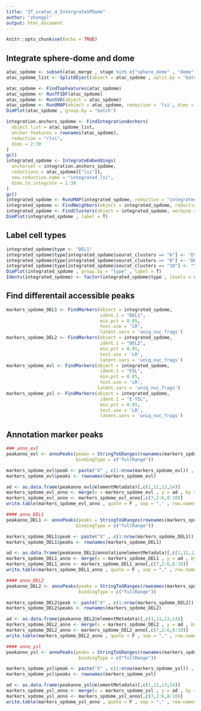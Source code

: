 ```yaml
---
title: "Zf_scatac_4_IntergrateSPDome"
author: "zhangyl"
output: html_document
---
```


```r
knitr::opts_chunk$set(echo = TRUE)
```

## Integrate sphere-dome and dome
```r
atac_spdome <- subset(atac_merge , stage %in% c("sphere_dome" , "dome"))
atac_spdome_list <- SplitObject(object = atac_spdome , split.by = "batch")

atac_spdome <- FindTopFeatures(atac_spdome)
atac_spdome <- RunTFIDF(atac_spdome)
atac_spdome <- RunSVD(object = atac_spdome)
atac_spdome <- RunUMAP(object = atac_spdome, reduction = 'lsi', dims = 2:30)
DimPlot(atac_spdome , group.by = "batch")

integration.anchors_spdome <- FindIntegrationAnchors(
  object.list = atac_spdome_list,
  anchor.features = rownames(atac_spdome),
  reduction = "rlsi",
  dims = 2:30
)
gc()
integrated_spdome <- IntegrateEmbeddings(
  anchorset = integration.anchors_spdome,
  reductions = atac_spdome[["lsi"]],
  new.reduction.name = "integrated_lsi",
  dims.to.integrate = 1:30
)
gc()
integrated_spdome <- RunUMAP(integrated_spdome, reduction = "integrated_lsi", dims = 2:30)
integrated_spdome <- FindNeighbors(object = integrated_spdome, reduction = 'integrated_lsi', dims = 2:30)
integrated_spdome <- FindClusters(object = integrated_spdome, verbose = FALSE, algorithm = 3)
DimPlot(integrated_spdome , label = T)
```


## Label cell types
```r
integrated_spdome$type <- "DEL1"
integrated_spdome$type[integrated_spdome$seurat_clusters == "6"] <- "EVL"
integrated_spdome$type[integrated_spdome$seurat_clusters == "8"] <- "DEL2"
integrated_spdome$type[integrated_spdome$seurat_clusters == "10"] <- "YSL"
DimPlot(integrated_spdome , group.by = "type" , label = T)
Idents(integrated_spdome) <- factor(integrated_spdome$type , levels = c("DEL1" , "DEL2" , "EVL" , "E-YSL"))
```

## Find differentail accessible peaks
```r
markers_spdome_DEL1 <- FindMarkers(object = integrated_spdome,
                                   ident.1 = "DEL1",
                                   min.pct = 0.05,
                                   test.use = 'LR',
                                   latent.vars = 'uniq_nuc_frags')
markers_spdome_DEL2 <- FindMarkers(object = integrated_spdome,
                                   ident.1 = "DEL2",
                                   min.pct = 0.05,
                                   test.use = 'LR',
                                   latent.vars = 'uniq_nuc_frags')
markers_spdome_evl <- FindMarkers(object = integrated_spdome,
                                   ident.1 = "EVL",
                                   min.pct = 0.05,
                                   test.use = 'LR',
                                  latent.vars = 'uniq_nuc_frags')
markers_spdome_ysl <- FindMarkers(object = integrated_spdome,
                                   ident.1 = "E-YSL",
                                   min.pct = 0.05,
                                   test.use = 'LR',
                                   latent.vars = 'uniq_nuc_frags')
```

## Annotation marker peaks
```r
### anno_evl
peakanno_evl <- annoPeaks(peaks = StringToGRanges(rownames(markers_spdome_evl)) , annoData = annotation.zbf , select = "bestOne" , 
                          bindingType = c("fullRange"))

markers_spdome_evl$peak <- paste("X" , c(1:nrow(markers_spdome_evl)) , sep = "")
markers_spdome_evl$peaks <- rownames(markers_spdome_evl)

ad <- as.data.frame(peakanno_evl@elementMetadata)[,c(1,11,13,14)]
markers_spdome_evl_anno <- merge(x = markers_spdome_evl , y = ad , by = "peak" , all.x = T , all.y = F , sort = F)
markers_spdome_evl_anno <- markers_spdome_evl_anno[,c(7,2:6,8:10)]
write.table(markers_spdome_evl_anno , quote = F , sep = "," , row.names = F , file = "~/zbf_scATAC_v3/to_do/todo5_markerpeak_evl.csv")

#### anno_DEL1
peakanno_DEL1 <- annoPeaks(peaks = StringToGRanges(rownames(markers_spdome_DEL1)) , annoData = annotation.zbf , select = "bestOne" , 
                          bindingType = c("fullRange"))

markers_spdome_DEL1$peak <- paste("X" , c(1:nrow(markers_spdome_DEL1)) , sep = "")
markers_spdome_DEL1$peaks <- rownames(markers_spdome_DEL1)

ad <- as.data.frame(peakanno_DEL1@annotationelementMetadata)[,c(1,11,13,14)]
markers_spdome_DEL1_anno <- merge(x = markers_spdome_DEL1 , y = ad , by = "peak" , all.x = T , all.y = F , sort = F)
markers_spdome_DEL1_anno <- markers_spdome_DEL1_anno[,c(7,2:6,8:10)]
write.table(markers_spdome_DEL1_anno , quote = F , sep = "," , row.names = F , file = "~/zbf_scATAC_v3/to_do/todo5_markerpeak_DEL1.csv")

#### anno_DEL2
peakanno_DEL2 <- annoPeaks(peaks = StringToGRanges(rownames(markers_spdome_DEL2)) , annoData = annotation.zbf , select = "bestOne" , 
                           bindingType = c("fullRange"))

markers_spdome_DEL2$peak <- paste("X" , c(1:nrow(markers_spdome_DEL2)) , sep = "")
markers_spdome_DEL2$peaks <- rownames(markers_spdome_DEL2)

ad <- as.data.frame(peakanno_DEL2@elementMetadata)[,c(1,11,13,14)]
markers_spdome_DEL2_anno <- merge(x = markers_spdome_DEL2 , y = ad , by = "peak" , all.x = T , all.y = F , sort = F)
markers_spdome_DEL2_anno <- markers_spdome_DEL2_anno[,c(7,2:6,8:10)]
write.table(markers_spdome_DEL2_anno , quote = F , sep = "," , row.names = F , file = "~/zbf_scATAC_v3/to_do/todo5_markerpeak_DEL2.csv")

#### anno_ysl
peakanno_ysl <- annoPeaks(peaks = StringToGRanges(rownames(markers_spdome_ysl)) , annoData = annotation.zbf , select = "bestOne" , 
                           bindingType = c("fullRange"))

markers_spdome_ysl$peak <- paste("X" , c(1:nrow(markers_spdome_ysl)) , sep = "")
markers_spdome_ysl$peaks <- rownames(markers_spdome_ysl)

ad <- as.data.frame(peakanno_ysl@elementMetadata)[,c(1,11,13,14)]
markers_spdome_ysl_anno <- merge(x = markers_spdome_ysl , y = ad , by = "peak" , all.x = T , all.y = F , sort = F)
markers_spdome_ysl_anno <- markers_spdome_ysl_anno[,c(7,2:6,8:10)]
write.table(markers_spdome_ysl_anno , quote = F , sep = "," , row.names = F , file = "~/zbf_scATAC_v3/to_do/todo5_markerpeak_ysl.csv")
```